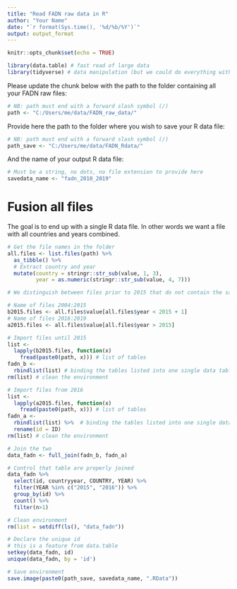 ```yaml
---
title: "Read FADN raw data in R"
author: "Your Name"
date: "`r format(Sys.time(), '%d/%b/%Y')`"
output: output_format
---
```


```r
knitr::opts_chunk$set(echo = TRUE)
```

```r
library(data.table) # fast read of large data
library(tidyverse) # data manipulation (but we could do everything with data.table)
```

Please update the chunk below with the path to the folder containing all your FADN raw files: 
```r
# NB: path must end with a forward slash symbol (/)
path <- "C:/Users/me/data/FADN_raw_data/"
```

Provide here the path to the folder where you wish to save your R data file:
```r
# NB: path must end with a forward slash symbol (/)
path_save <- "C:/Users/me/data/FADN_Rdata/"
```

And the name of your output R data file:
```r
# Must be a string, no dots, no file extension to provide here
savedata_name <- "fadn_2010_2019"
```

# Fusion all files

The goal is to end up with a single R data file. In other words we want a file with all countries and years combined.

```r
# Get the file names in the folder
all.files <- list.files(path) %>%
  as_tibble() %>%
  # Extract country and year
  mutate(country = stringr::str_sub(value, 1, 3),
         year = as.numeric(stringr::str_sub(value, 4, 7)))

# We distinguish between files prior to 2015 that do not contain the same variables. 

# Name of files 2004:2015
b2015.files <- all.files$value[all.files$year < 2015 + 1]
# Name of files 2016:2019
a2015.files <- all.files$value[all.files$year > 2015]

# Import files until 2015
list <-
  lapply(b2015.files, function(x)
    fread(paste0(path, x))) # list of tables
fadn_b <-
  rbindlist(list) # binding the tables listed into one single data table
rm(list) # clean the environment

# Import files from 2016
list <-
  lapply(a2015.files, function(x)
    fread(paste0(path, x))) # list of tables
fadn_a <-
  rbindlist(list) %>%  # binding the tables listed into one single data table
  rename(id = ID)
rm(list) # clean the environment

# Join the two
data_fadn <- full_join(fadn_b, fadn_a)
```

```r
# Control that table are properly joined
data_fadn %>%
  select(id, countryyear, COUNTRY, YEAR) %>%
  filter(YEAR %in% c("2015", "2016")) %>%
  group_by(id) %>%
  count() %>%
  filter(n>1)
```

```r
# Clean environment
rm(list = setdiff(ls(), "data_fadn"))

# Declare the unique id
# this is a feature from data.table
setkey(data_fadn, id)
unique(data_fadn, by = 'id')

# Save environment
save.image(paste0(path_save, savedata_name, ".RData"))
```

